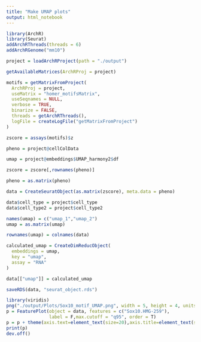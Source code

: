 ```yaml
---
title: "Make UMAP plots"
output: html_notebook
---
```


```r
library(ArchR)
library(Seurat)
addArchRThreads(threads = 6) 
addArchRGenome("mm10")
```

```r
project = loadArchRProject(path = "./output")
```

```r
getAvailableMatrices(ArchRProj = project)
```

```r
motifs = getMatrixFromProject(
  ArchRProj = project,
  useMatrix = "homer_motifsMatrix",
  useSeqnames = NULL,
  verbose = TRUE,
  binarize = FALSE,
  threads = getArchRThreads(),
  logFile = createLogFile("getMatrixFromProject")
)

```
```r
zscore = assays(motifs)$z
```

```r
pheno = project@cellColData
```


```r
umap = project@embeddings$UMAP_harmony2$df
```

```r
zscore = zscore[,rownames(pheno)] 
```

```r
pheno = as.matrix(pheno)
```


```r
data = CreateSeuratObject(as.matrix(zscore), meta.data = pheno)
```

```r
data$cell_type = project$cell_type
data$cell_type2 = project$cell_type2
```

```r
names(umap) = c("umap_1","umap_2")
umap = as.matrix(umap)

rownames(umap) = colnames(data)

calculated_umap = CreateDimReducObject(
  embeddings = umap,
  key = "umap",
  assay = "RNA"
)

data[["umap"]] = calculated_umap
```

```r
saveRDS(data, "seurat_object.rds")
```

```r
library(viridis)
png("./output/Plots/Sox10_motif_UMAP.png", width = 5, height = 4, units = "in", res = 300)
p = FeaturePlot(object = data, features = c("Sox10.HMG-259"),
                label = F,max.cutoff = "q95", order = T)
p = p + theme(axis.text=element_text(size=20),axis.title=element_text(size=20),plot.title = element_blank()) + scale_color_viridis()
print(p)
dev.off()
```



